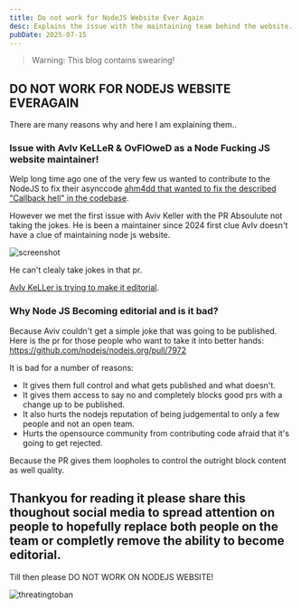 ```yaml
---
title: Do not work for NodeJS Website Ever Again
desc: Explains the issue with the maintaining team behind the website.
pubDate: 2025-07-15
---
```

> Warning: This blog contains swearing!

## DO NOT WORK FOR NODEJS WEBSITE EVERAGAIN


There are many reasons why and here I am explaining them..


### Issue with AvIv KeLLeR & OvFlOweD as a Node Fucking JS website maintainer!


Welp long time ago one of the very few us wanted to contribute to the NodeJS to fix their asynccode [ahm4dd that wanted to fix the described "Callback hell" in the codebase](https://github.com/nodejs/nodejs.org/pull/7972).

However we met the first issue with Aviv Keller with the PR Absoulute not taking the jokes.
He is been a maintainer since 2024 first clue AvIv doesn't have a clue of maintaining node js website.

![screenshot](/blog/nodejs-maintaineractivity.png)

He can't clealy take jokes in that pr.

[AvIv KeLLer is trying to make it editorial](https://github.com/nodejs/nodejs.org/pull/7972#issuecomment-3064295230).


### Why Node JS Becoming editorial and is it bad?

Because Aviv couldn't get a simple joke that was going to be published.
Here is the pr for those people who want to take it into better hands: https://github.com/nodejs/nodejs.org/pull/7972

It is bad for a number of reasons:

- It gives them full control and what gets published and what doesn't.
- It gives them access to say no and completely blocks good prs with a change up to be published.
- It also hurts the nodejs reputation of being judgemental to only a few people and not an open team.
- Hurts the opensource community from contributing code afraid that it's going to get rejected.

Because the PR gives them loopholes to control the outright block content as well quality.

## Thankyou for reading it please share this thoughout social media to spread attention on people to hopefully replace both people on the team or completly remove the ability to become editorial.

Till then please DO NOT WORK ON NODEJS WEBSITE!

![threatingtoban](/blog/nodejsmaintainerthreatingtoban.png)
